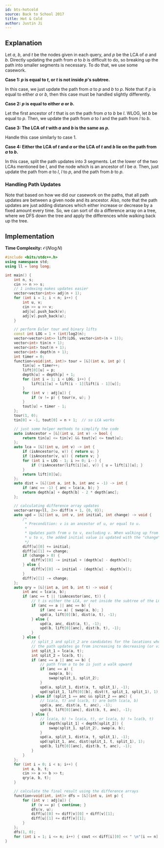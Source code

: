 ```yaml
---
id: bts-hotcold
source: Back to School 2017
title: Hot & Cold
author: Justin Ji
---
```


## Explanation

Let $a$, $b$, and $t$ be the nodes given in each query, and $p$ be
the LCA of $a$ and $b$. Directly updating the path from $a$
to $b$ is difficult to do, so breaking up the path into smaller segments
is necessary. To do that, we use some casework.

**Case 1: $p$ is equal to $t$, or $t$ is not inside $p$'s subtree.**

In this case, we just update the path from $a$ to $p$ and
$b$ to $p$. Note that if $p$ is equal to either $a$ or $b$,
then this case must be handled slightly differently.

**Case 2: $p$ is equal to either $a$ or $b$.**

Let the first ancestor of $t$ that is on the path from $a$ to $b$
be $l$. WLOG, let $b$ be equal to $p$. Then, we update the path from
$a$ to $l$ and the path from $l$ to $b$.

**Case 3: The LCA of $t$ with $a$ and $b$ is the same as $p$.**

Handle this case similarly to case 1.

**Case 4: Either the LCA of $t$ and $a$ or the LCA of $t$ and $b$ lie on the path from $a$ to $b$.**

In this case, split the path updates into 3 segments. Let the lower of the two LCAs mentioned
be $l$, and the node which is an ancestor of $l$ be $a$. Then, just update the path from
$a$ to $l$, $l$ to $p$, and the path from $b$ to $p$.

### Handling Path Updates

Note that based on how we did our casework on the paths, that all path updates are between a given
node and its ancestor. Also, note that the path updates are just adding distances which either increase
or decrease by a fixed amount every time. So, we can sort of do a difference array on a tree, where we DFS
down the tree and apply the differences while walking back up the tree.

## Implementation

**Time Complexity:** $\mathcal{O}(N\log{N})$

<LanguageSection>
<CPPSection>

```cpp
#include <bits/stdc++.h>
using namespace std;
using ll = long long;

int main() {
	int n, s;
	cin >> n >> s;
	// 1 indexing makes updates easier
	vector<vector<int>> adj(n + 1);
	for (int i = 1; i < n; i++) {
		int u, v;
		cin >> u >> v;
		adj[u].push_back(v);
		adj[v].push_back(u);
	}

	// perform Euler tour and binary lifts
	const int LOG = 1 + (int)log2(n);
	vector<vector<int>> lift(LOG, vector<int>(n + 1));
	vector<int> tin(n + 1);
	vector<int> tout(n + 1);
	vector<int> depth(n + 1);
	int timer = 0;
	function<void(int, int)> tour = [&](int u, int p) {
		tin[u] = timer++;
		lift[0][u] = p;
		depth[u] = depth[p] + 1;
		for (int i = 1; i < LOG; i++) {
			lift[i][u] = lift[i - 1][lift[i - 1][u]];
		}
		for (int v : adj[u]) {
			if (v != p) { tour(v, u); }
		}
		tout[u] = timer - 1;
	};
	tour(1, 0);
	tin[0] = -1, tout[0] = n + 1;  // so LCA works

	// just some helper methods to simplify the code
	auto isAncestor = [&](int u, int v) -> bool {
		return tin[u] <= tin[v] && tout[v] <= tout[u];
	};
	auto lca = [&](int u, int v) -> int {
		if (isAncestor(u, v)) { return u; }
		if (isAncestor(v, u)) { return v; }
		for (int i = LOG - 1; i >= 0; i--) {
			if (!isAncestor(lift[i][u], v)) { u = lift[i][u]; }
		}
		return lift[0][u];
	};
	auto dist = [&](int a, int b, int anc = -1) -> int {
		if (anc == -1) { anc = lca(a, b); }
		return depth[a] + depth[b] - 2 * depth[anc];
	};

	// calculating difference array updates
	vector<array<ll, 2>> diff(n + 1, {0, 0});
	auto upd = [&](int u, int v, int initial, int change) -> void {
		/*
		 * Precondition: v is an ancestor of u, or equal to u.
		 *
		 * Updates path from u to v, excluding v. When walking up from
		 * u to v, the added initial value is updated with the "change".
		 */
		diff[u][0] += initial;
		diff[u][1] += change;
		if (change > 0) {
			diff[v][0] -= initial + (depth[u] - depth[v]);
		} else {
			diff[v][0] -= initial - (depth[u] - depth[v]);
		}
		diff[v][1] -= change;
	};
	auto qry = [&](int a, int b, int t) -> void {
		int anc = lca(a, b);
		if (anc == t || !isAncestor(anc, t)) {
			// t is either the LCA, or not inside the subtree of the LCA
			if (anc == a || anc == b) {
				if (anc == a) { swap(a, b); }
				upd(a, lift[0][b], dist(a, t), -1);
			} else {
				upd(a, anc, dist(a, t), -1);
				upd(b, lift[0][anc], dist(b, t), -1);
			}
		} else {
			// split_1 and split_2 are candidates for the locations where
			// the path updates go from increasing to decreasing (or vice versa)
			int split_1 = lca(a, t);
			int split_2 = lca(b, t);
			if (anc == a || anc == b) {
				// path from a to be is just a walk upward
				if (anc == a) {
					swap(a, b);
					swap(split_1, split_2);
				}
				upd(a, split_1, dist(a, t, split_1), -1);
				upd(split_1, lift[0][b], dist(t, split_1, split_1), 1);
			} else if (split_1 == anc && split_2 == anc) {
				// lca(a, t) and lca(b, t) are both lca(a, b)
				upd(a, anc, dist(a, t, anc), -1);
				upd(b, lift[0][anc], dist(b, t, anc), -1);
			} else {
				// lca(a, b) != lca(a, t), or lca(a, b) != lca(b, t)
				if (depth[split_1] < depth[split_2]) {
					swap(split_1, split_2), swap(a, b);
				}
				upd(a, split_1, dist(a, t, split_1), -1);
				upd(split_1, anc, dist(split_1, t, split_1), 1);
				upd(b, lift[0][anc], dist(b, t, anc), -1);
			}
		}
	};
	for (int i = 0; i < s; i++) {
		int a, b, t;
		cin >> a >> b >> t;
		qry(a, b, t);
	}

	// calculate the final result using the difference arrays
	function<void(int, int)> dfs = [&](int u, int p) {
		for (int v : adj[u]) {
			if (v == p) { continue; }
			dfs(v, u);
			diff[u][0] += diff[v][0] + diff[v][1];
			diff[u][1] += diff[v][1];
		}
	};
	dfs(1, 0);
	for (int i = 1; i <= n; i++) { cout << diff[i][0] << " \n"[i == n]; }
}
```

</CPPSection>
</LanguageSection>
